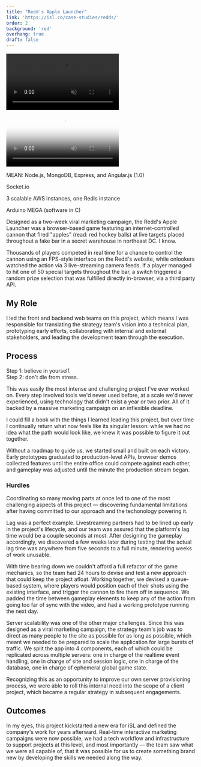 ```yaml
---
title: "Redd's Apple Launcher"
link: 'https://isl.co/case-studies/redds/'
order: 2
background: 'red'
overhang: true
draft: false
---
```




<Gallery>
  <GalleryItem>
    <Browser>
      <Still src={imageDesktopInterface} alt="Screenshot: The Redd's Launcher Game Interface" />
    </Browser>
  </GalleryItem>

<GalleryItem>
  <Video autoPlay loop muted>
    <source src={videoMP4Interface} type="video/mp4" />
    <source src={videoWebmInterface} type="video/webm" />
  </Video>
</GalleryItem>

<GalleryItem>
  <Video controls poster={videoStillTrailer}>
    <source src={videoMP4Trailer} type="video/mp4" />
  </Video>
</GalleryItem>

  <GalleryItem>
    <Still src={imageStillBTS2} alt="Photo: Behind the scenes on the Redd's Apple Launcher set" />
  </GalleryItem>
</Gallery>

<PostColumn>

<Stack>
  <List>
    <ListItem>
      <p>MEAN: Node.js, MongoDB, Express, and Angular.js (1.0)</p>
    </ListItem>
    <ListItem>
      <p>Socket.io</p>
    </ListItem>
    <ListItem>
      <p>3 scalable AWS instances, one Redis instance</p>
    </ListItem>
    <ListItem>
      <p>Arduino MEGA (software in C)</p>
    </ListItem>
  </List>
</Stack>

<Markdown>

Designed as a two-week viral marketing campaign, the Redd's Apple Launcher was a browser-based game featuring an internet-controlled cannon that fired "apples" (read: red hockey balls) at live targets placed throughout a fake bar in a secret warehouse in northeast DC. I know.

Thousands of players competed in real time for a chance to control the cannon using an FPS-style interface on the Redd's website, while onlookers watched the action via 3 live-streaming camera feeds. If a player managed to hit one of 50 special targets throughout the bar, a switch triggered a random prize selection that was fulfilled directly in-browser, via a third party API.

## My Role

I led the front and backend web teams on this project, which means I was responsible for translating the strategy team's vision into a technical plan, prototyping early efforts, collaborating with internal and external stakeholders, and leading the development team through the execution.

## Process

Step 1: believe in yourself.<br />
Step 2: don't die from stress.

This was easily the most intense and challenging project I've ever worked on. Every step involved tools we'd never used before, at a scale we'd never experienced, using technology that didn't exist a year or two prior. All of it backed by a massive marketing campaign on an inflexible deadline.

I could fill a book with the things I learned leading this project, but over time I continually return what now feels like its singular lesson: while we had no idea what the path would look like, we knew it was possible to figure it out together.

Without a roadmap to guide us, we started small and built on each victory. Early prototypes graduated to production-level APIs, browser demos collected features until the entire office could compete against each other, and gameplay was adjusted until the minute the production stream began.

### Hurdles

Coordinating so many moving parts at once led to one of the most challenging aspects of this project — discovering fundamental limitations after having committed to our approach and the techonology powering it.

Lag was a perfect example. Livestreaming partners had to be lined up early in the project's lifecycle, and our team was assured that the platform's lag time would be a couple seconds at most. After designing the gameplay accordingly, we discovered a few weeks later during testing that the actual lag time was anywhere from five seconds to a full minute, rendering weeks of work unusable.

With time bearing down we couldn't afford a full refactor of the game mechanics, so the team had 24 hours to devise and test a new approach that could keep the project afloat. Working together, we devised a queue-based system, where players would position each of their shots using the existing interface, and trigger the cannon to fire them off in sequence. We padded the time between gameplay elements to keep any of the action from going too far of sync with the video, and had a working prototype running the next day.

Server scalability was one of the other major challenges. Since this was designed as a viral marketing campaign, the strategy team's job was to direct as many people to the site as possible for as long as possible, which meant we needed to be prepared to scale the application for large bursts of traffic. We split the app into 4 components, each of which could be replicated across multiple servers: one in charge of the realtime event handling, one in charge of site and session logic, one in charge of the database, one in charge of ephemeral global game state.

</Markdown>

<Still
  src={imageStillSystemDiagram}
  description="TODO: Write a description"
  alt="Diagram: System Diagram outlining the Redd's Technical Flow"
/>

<Still
  src={imageStillUserFlow}
  alt="Diagram: Outline of the Redd's Web User Flow"
  description="TODO: Write a description"
/>

<Markdown>

Recognizing this as an opportunity to improve our own server provisioning process, we were able to roll this internal need into the scope of a client project, which became a regular strategy in subsequent engagements.

## Outcomes

In my eyes, this project kickstarted a new era for iSL and defined the company's work for years afterward. Real-time interactive marketing campaigns were now possible, we had a tech workflow and infrastructure to support projects at this level, and most importantly — the team saw what we were all capable of, that it was possible for us to create something brand new by developing the skills we needed along the way.

</Markdown>

</PostColumn>
